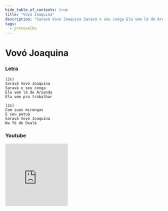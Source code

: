 ```yaml
---
hide_table_of_contents: true
title: "Vovó Joaquina"
description: "Saravá Vovó Joaquina Saravá o seu conga Ela vem lá de Aruanda Ela vem pra trabalhar Com suas mirongas E seu patuá Saravá Vovó Joaquina Na fé de Oxalá"
tags:
  - pretovelho
---
```


# Vovó Joaquina

### Letra

```text
(2x)
Saravá Vovó Joaquina
Saravá o seu conga
Ela vem lá de Aruanda
Ela vem pra trabalhar

(2x)
Com suas mirongas
E seu patuá
Saravá Vovó Joaquina
Na fé de Oxalá
```

### Youtube

<iframe
  width="200"
  height="200"
  src="https://www.youtube.com/embed/zgwiEKBvo7Q"
  title="YouTube video player"
  frameborder="0"
  allow="accelerometer; autoplay; clipboard-write; encrypted-media; gyroscope; picture-in-picture; web-share"
  referrerpolicy="strict-origin-when-cross-origin"
  allowfullscreen
></iframe>